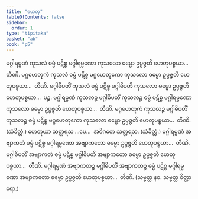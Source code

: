 ```yaml
---
title: "ဟေတု"
tableOfContents: false
sidebar:
  order: 1
type: "tipitaka"
basket: "ab"
book: "p5"
---
```



<DynamicBreadcrumb />

<Division number="35" book="p5" e="ch" v="39" p="9">

<Paragraph number="403" book="p5">
မဂ္ဂါရမ္မဏံ ကုသလံ ဓမ္မံ ပဋိစ္စ မဂ္ဂါရမ္မဏော ကုသလော ဓမ္မော ဥပ္ပဇ္ဇတိ ဟေတုပစ္စယာ…  တီဏိ.
</Paragraph>

<Paragraph number="404" book="p5">
မဂ္ဂဟေတုကံ ကုသလံ ဓမ္မံ ပဋိစ္စ မဂ္ဂဟေတုကော ကုသလော ဓမ္မော ဥပ္ပဇ္ဇတိ ဟေတုပစ္စယာ…  တီဏိ.
</Paragraph>

<Paragraph number="405" book="p5">
မဂ္ဂါဓိပတိံ ကုသလံ ဓမ္မံ ပဋိစ္စ မဂ္ဂါဓိပတိ ကုသလော ဓမ္မော ဥပ္ပဇ္ဇတိ ဟေတုပစ္စယာ…  ပဉ္စ.
</Paragraph>

<Paragraph number="406" book="p5">
မဂ္ဂါရမ္မဏံ ကုသလဉ္စ မဂ္ဂါဓိပတိံ ကုသလဉ္စ ဓမ္မံ ပဋိစ္စ မဂ္ဂါရမ္မဏော ကုသလော ဓမ္မော ဥပ္ပဇ္ဇတိ ဟေတုပစ္စယာ…  တီဏိ.
</Paragraph>

<Paragraph number="407" book="p5">
မဂ္ဂဟေတုကံ ကုသလဉ္စ မဂ္ဂါဓိပတိံ ကုသလဉ္စ ဓမ္မံ ပဋိစ္စ မဂ္ဂဟေတုကော ကုသလော ဓမ္မော ဥပ္ပဇ္ဇတိ ဟေတုပစ္စယာ…  တီဏိ. (သံခိတ္တံ.)
</Paragraph>

<Paragraph number="408" book="p5">
ဟေတုယာ သတ္တရသ …ပေ…  အဝိဂတေ သတ္တရသ. (သံခိတ္တံ.)
</Paragraph>

</Division>
<Division number="36" book="p5" e="ch" v="39" p="9">

<Paragraph number="409" book="p5">
မဂ္ဂါရမ္မဏံ အဗျာကတံ ဓမ္မံ ပဋိစ္စ မဂ္ဂါရမ္မဏော အဗျာကတော ဓမ္မော ဥပ္ပဇ္ဇတိ ဟေတုပစ္စယာ…  တီဏိ.
</Paragraph>

<Paragraph number="410" book="p5">
မဂ္ဂါဓိပတိံ အဗျာကတံ ဓမ္မံ ပဋိစ္စ မဂ္ဂါဓိပတိ အဗျာကတော ဓမ္မော ဥပ္ပဇ္ဇတိ ဟေတုပစ္စယာ…  တီဏိ.
</Paragraph>

<Paragraph number="411" book="p5">
မဂ္ဂါရမ္မဏံ အဗျာကတဉ္စ မဂ္ဂါဓိပတိံ အဗျာကတဉ္စ ဓမ္မံ ပဋိစ္စ မဂ္ဂါရမ္မဏော အဗျာကတော ဓမ္မော ဥပ္ပဇ္ဇတိ ဟေတုပစ္စယာ…  တီဏိ. (သဗ္ဗတ္ထ နဝ. သဗ္ဗတ္ထ ဝိတ္ထာရော.)
</Paragraph>
</Division>